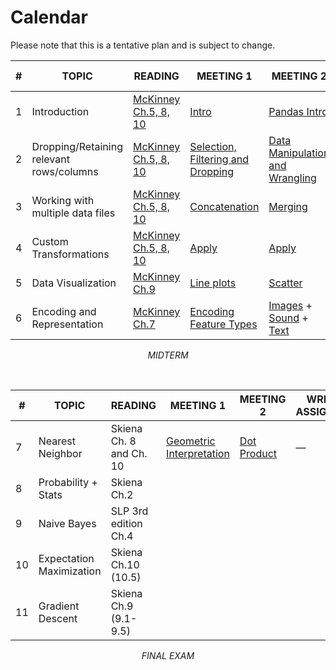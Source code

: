 # Calendar {.unnumbered}

::: {.callout-caution}
Please note that this is a tentative plan and is subject to change.
:::


| # | TOPIC | READING | MEETING 1 | MEETING 2 | WRITTEN  ASSIGNMENT | PROGRAMMING ASSIGNMENT |
|---|----|---|---|---|---|---|
| 1 | Introduction | [McKinney Ch.5, 8, 10](https://wesmckinney.com/book/pandas-basics) |  [Intro](intro.qmd)  | [Pandas Intro](pandas/preliminaries.ipynb) | [WA1](https://docs.google.com/document/d/1-V69jP6oYPr6TiiSsxq93TnL8xLxElhHIrCkQyicbzc/edit?usp=sharing) | **[PA 1](https://colab.research.google.com/drive/1UeK2EkDkRmLPyVbJ65_ild-kzeswaOgT?usp=sharing)** |
| 2 | Dropping/Retaining relevant rows/columns | [McKinney Ch.5, 8, 10](https://wesmckinney.com/book/pandas-basics) | [Selection, Filtering and Dropping](pandas/select_filter.ipynb) | [Data Manipulation and Wrangling](pandas/wrangling.ipynb) | [WA2](https://courses.furman.edu/mod/feedback/view.php?id=726353) | **[PA 2](https://colab.research.google.com/drive/1Ak7a1FzXVPUqVzcxgqWNlyXNk3OK5TKG?usp=sharing)** |
| 3 | Working with multiple data files |[McKinney Ch.5, 8, 10](https://wesmckinney.com/book/pandas-basics)    | [Concatenation](pandas/concat_merge.ipynb#concatenating-dataframes) | [Merging](pandas/concat_merge.ipynb#merging-dataframes) | --- |[PA3](https://colab.research.google.com/drive/1ueg6ymvboNdV61IFJf0CCkFgzuGB1STu?usp=sharing) |
| 4 | Custom Transformations | [McKinney Ch.5, 8, 10](https://wesmckinney.com/book/pandas-basics) | [Apply](pandas/apply.html) | [Apply](pandas/apply.html) | [WA3](https://docs.google.com/document/d/1n8M6qgJDjavnEMseZcPBTyJiAgOeXKt5RZPnknGsNK8/edit?usp=sharing) | [PA4](https://colab.research.google.com/drive/1mh6c5G73v8DiE8vUSsKowesd493lACRw?usp=sharing) | 
| 5 | Data Visualization | [McKinney Ch.9](https://wesmckinney.com/book/plotting-and-visualization) | [Line plots](plotting/lineplots.html) | [Scatter](plotting/scatter.html) | --- | [PA5](https://colab.research.google.com/drive/1pmMKy_kTv_YKfmCJmMYLsr_IiOOfKwzj?usp=sharing) | 
| 6 | Encoding and Representation | [McKinney Ch.7](https://wesmckinney.com/book/data-cleaning) | [Encoding Feature Types](encoding/types.html) | [Images](encoding/images.html) + [Sound](encoding/sound.html) + [Text](encoding/text.html)  | [WA4](https://docs.google.com/document/d/1Owt_DuU4Xpn1yvvgmp__HUrQPtlvmPsMIZIESEb1qS0/edit?usp=sharing) | [PA6](https://colab.research.google.com/drive/1S89yndxPP4s0Z3ltsS1JV_SNztjFykS3?usp=sharing)|

<center>
<!-- _Project phase 2 due_ \ -->
_MIDTERM_
</center> 

<br/>

| # | TOPIC | READING | MEETING 1 | MEETING 2 | WRITTEN  ASSIGNMENT | PROGRAMMING ASSIGNMENT |
|---|----|---|---|---|---|---|
| 7 | Nearest Neighbor | Skiena Ch. 8 and Ch. 10 | [Geometric Interpretation](linearalgebra/vectors.html) | [Dot Product](linearalgebra/matrices.html) | --- | [PA7](https://colab.research.google.com/drive/1Y6xFPUhXx7gnp_shlaBM7EHA_YsGCosC?usp=sharing) |
| 8 | Probability + Stats | Skiena Ch.2 |  |  | | [PA8](https://colab.research.google.com/drive/1e0EqjeXn184emarLMYYTq8YlU6upk5Zp?usp=sharing) |
| 9 | Naive Bayes | SLP 3rd edition Ch.4 |  |  | |   |
| 10 | Expectation Maximization | Skiena Ch.10 (10.5) |  |  | | |
| 11 | Gradient Descent | Skiena Ch.9 (9.1-9.5) |  |  | | |

<center>
<!-- _Project phase 3 due_ \ -->
_FINAL EXAM_
</center>